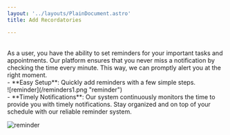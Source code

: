```yaml
---
layout: '../layouts/PlainDocument.astro'
title: Add Recordatories

---
```

<br/>
As a user, you have the ability to set reminders for your important tasks and appointments. Our platform ensures that you never miss a notification by checking the time every minute. This way, we can promptly alert you at the right moment.
<br/>
- **Easy Setup**: Quickly add reminders with a few simple steps.
<br/>
![reminder](/reminders1.png "reminder")
<br/>
- **Timely Notifications**: Our system continuously monitors the time to provide you with timely notifications.
Stay organized and on top of your schedule with our reliable reminder system.
<br/>

![reminder](/reminders2.png "reminder")

